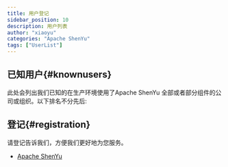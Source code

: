 ```yaml
---
title: 用户登记
sidebar_position: 10
description: 用户列表
author: "xiaoyu"
categories: "Apache ShenYu"
tags: ["UserList"]
---
```



## 已知用户{#knownusers}

此处会列出我们已知的在生产环境使用了Apache ShenYu 全部或者部分组件的公司或组织。以下排名不分先后:

<Users />

## 登记{#registration}

请登记告诉我们，方便我们更好地为您服务。

* [Apache ShenYu](https://github.com/apache/incubator-shenyu/issues/68)

